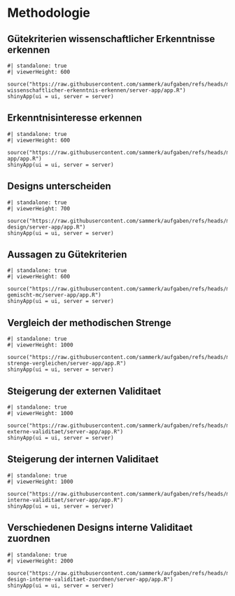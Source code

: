 # Methodologie
## Gütekriterien wissenschaftlicher Erkenntnisse erkennen
```shinylive-r
#| standalone: true
#| viewerHeight: 600

source("https://raw.githubusercontent.com/sammerk/aufgaben/refs/heads/master/methodologie/guetekriterium-wissenschaftlicher-erkenntnis-erkennen/server-app/app.R")
shinyApp(ui = ui, server = server)
```


## Erkenntnisinteresse erkennen
```shinylive-r
#| standalone: true
#| viewerHeight: 600

source("https://raw.githubusercontent.com/sammerk/aufgaben/refs/heads/master/methodologie/erkenntnisinteresse/server-app/app.R")
shinyApp(ui = ui, server = server)
```

## Designs unterscheiden
```shinylive-r
#| standalone: true
#| viewerHeight: 700

source("https://raw.githubusercontent.com/sammerk/aufgaben/refs/heads/master/methodologie/experimentelles-design/server-app/app.R")
shinyApp(ui = ui, server = server)
```

## Aussagen zu Gütekriterien
```shinylive-r
#| standalone: true
#| viewerHeight: 600

source("https://raw.githubusercontent.com/sammerk/aufgaben/refs/heads/master/methodologie/guetekriterien-gemischt-mc/server-app/app.R")
shinyApp(ui = ui, server = server)
```




## Vergleich der methodischen Strenge
```shinylive-r
#| standalone: true
#| viewerHeight: 1000

source("https://raw.githubusercontent.com/sammerk/aufgaben/refs/heads/master/methodologie/methodische-strenge-vergleichen/server-app/app.R")
shinyApp(ui = ui, server = server)
```


## Steigerung der externen Validitaet
```shinylive-r
#| standalone: true
#| viewerHeight: 1000

source("https://raw.githubusercontent.com/sammerk/aufgaben/refs/heads/master/methodologie/steigerung-externe-validitaet/server-app/app.R")
shinyApp(ui = ui, server = server)
```


## Steigerung der internen Validitaet
```shinylive-r
#| standalone: true
#| viewerHeight: 1000

source("https://raw.githubusercontent.com/sammerk/aufgaben/refs/heads/master/methodologie/steigerung-interne-validitaet/server-app/app.R")
shinyApp(ui = ui, server = server)
```

## Verschiedenen Designs interne Validitaet zuordnen
```shinylive-r
#| standalone: true
#| viewerHeight: 2000

source("https://raw.githubusercontent.com/sammerk/aufgaben/refs/heads/master/methodologie/dem-design-interne-validitaet-zuordnen/server-app/app.R")
shinyApp(ui = ui, server = server)
```